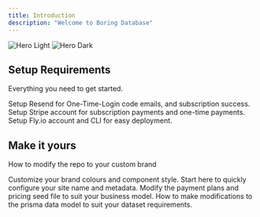 ```yaml
---
title: Introduction
description: "Welcome to Boring Database"
---
```


<img
  className="block dark:hidden"
  src="/images/hero-light.svg"
  alt="Hero Light"
/>
<img
  className="hidden dark:block"
  src="/images/hero-dark.svg"
  alt="Hero Dark"
/>

## Setup Requirements

Everything you need to get started.

<CardGroup cols={2}>
  <Card title="Emails" icon="mail" href="https://mintlify.com/docs/resend">
    Setup Resend for One-Time-Login code emails, and subscription success.
  </Card>
  <Card title="Stripe" icon="image" href="https://mintlify.com/docs/stripe">
    Setup Stripe account for subscription payments and one-time payments.
  </Card>
  <Card title="Fly.io" icon="image" href="https://mintlify.com/docs/stripe">
    Setup Fly.io account and CLI for easy deployment.
  </Card>
</CardGroup>

## Make it yours

How to modify the repo to your custom brand

<CardGroup cols={2}>
  <Card
    title="Customize Style"
    icon="palette"
    href="https://mintlify.com/docs/shadcn-style"
  >
    Customize your brand colours and component style.
  </Card>
  <Card
    title="Site Config"
    icon="code"
    href="https://mintlify.com/docs/api-playground/openapi"
  >
    Start here to quickly configure your site name and metadata.
  </Card>
  <Card
    title="Payment Plan Config"
    icon="screwdriver-wrench"
    href="https://mintlify.com/docs/components/accordion"
  >
    Modify the payment plans and pricing seed file to suit your business model.
  </Card>
  <Card title="Prisma Model" icon="stars" href="https://mintlify.com/customers">
    How to make modifications to the prisma data model to suit your dataset
    requirements.
  </Card>
</CardGroup>
